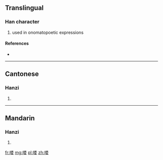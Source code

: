 {{also|嘍}}
==Translingual==

===Han character===
{{Han char|rn=30|rad=口|as=09|sn=12|four=|canj=口火木女 (RFDV)}}

# used in onomatopoetic expressions

====References====
* {{Han ref|kx=0201.121|hdz=10661.030|uh=55BD|ud=21949}}

----

==Cantonese==

===Hanzi===
{{yue-hanzi|jyut=|y=lau1, lau4|tra=嘍}}

# {{defn|lang=yue|sort=口09}}

----

==Mandarin==

===Hanzi===
{{cmn-hanzi|tra=嘍|pin=[[lou]] ([[lou5]])|wg=lou<sup>5</sup>}}

# {{defn|lang=cmn|sort=口09}}

[[fr:喽]]
[[mg:喽]]
[[pl:喽]]
[[zh:喽]]